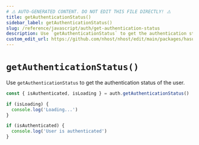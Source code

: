 ```yaml
---
# ⚠️ AUTO-GENERATED CONTENT. DO NOT EDIT THIS FILE DIRECTLY! ⚠️
title: getAuthenticationStatus()
sidebar_label: getAuthenticationStatus()
slug: /reference/javascript/auth/get-authentication-status
description: Use `getAuthenticationStatus` to get the authentication status of the user.
custom_edit_url: https://github.com/nhost/nhost/edit/main/packages/hasura-auth-js/src/hasura-auth-client.ts#L493
---
```


# `getAuthenticationStatus()`

Use `getAuthenticationStatus` to get the authentication status of the user.

```ts
const { isAuthenticated, isLoading } = auth.getAuthenticationStatus()

if (isLoading) {
  console.log('Loading...')
}

if (isAuthenticated) {
  console.log('User is authenticated')
}
```
